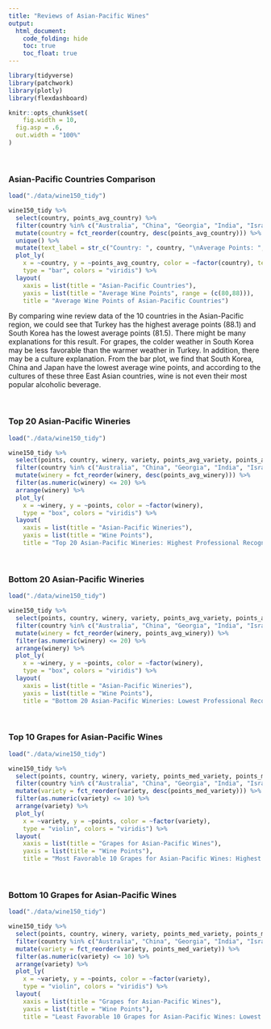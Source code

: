 ```yaml
---
title: "Reviews of Asian-Pacific Wines"
output: 
  html_document:
    code_folding: hide
    toc: true
    toc_float: true
---
```


```r
library(tidyverse)
library(patchwork)
library(plotly)
library(flexdashboard)

knitr::opts_chunk$set(
	fig.width = 10, 
  fig.asp = .6,
  out.width = "100%"
)
```

<br/>

### Asian-Pacific Countries Comparison

```r
load("./data/wine150_tidy")

wine150_tidy %>% 
  select(country, points_avg_country) %>% 
  filter(country %in% c("Australia", "China", "Georgia", "India", "Israel", "Japan", "Lebanon", "New Zealand", "South Korea", "Turkey")) %>% 
  mutate(country = fct_reorder(country, desc(points_avg_country))) %>% 
  unique() %>% 
  mutate(text_label = str_c("Country: ", country, "\nAverage Points: ", points_avg_country)) %>% 
  plot_ly(
    x = ~country, y = ~points_avg_country, color = ~factor(country), text = ~text_label,
    type = "bar", colors = "viridis") %>%
  layout(
    xaxis = list(title = "Asian-Pacific Countries"),
    yaxis = list(title = "Average Wine Points", range = (c(80,88))),
    title = "Average Wine Points of Asian-Pacific Countries")
```

By comparing wine review data of the 10 countries in the Asian-Pacific region, we could see that Turkey has the highest average points (88.1) and South Korea has the lowest average points (81.5). There might be many explanations for this result. For grapes, the colder weather in South Korea may be less favorable than the warmer weather in Turkey. In addition, there may be a culture explanation. From the bar plot, we find that South Korea, China and Japan have the lowest average wine points, and according to the cultures of these three East Asian countries, wine is not even their most popular alcoholic beverage.

<br/>

### Top 20 Asian-Pacific Wineries

```r
load("./data/wine150_tidy")

wine150_tidy %>% 
  select(points, country, winery, variety, points_avg_variety, points_avg_winery) %>% 
  filter(country %in% c("Australia", "China", "Georgia", "India", "Israel", "Japan", "Lebanon", "New Zealand", "South Korea", "Turkey")) %>% 
  mutate(winery = fct_reorder(winery, desc(points_avg_winery))) %>% 
  filter(as.numeric(winery) <= 20) %>% 
  arrange(winery) %>% 
  plot_ly(
    x = ~winery, y = ~points, color = ~factor(winery),
    type = "box", colors = "viridis") %>%
  layout(
    xaxis = list(title = "Asian-Pacific Wineries"),
    yaxis = list(title = "Wine Points"),
    title = "Top 20 Asian-Pacific Wineries: Highest Professional Recognition")
```

<br/>

### Bottom 20 Asian-Pacific Wineries

```r
load("./data/wine150_tidy")

wine150_tidy %>% 
  select(points, country, winery, variety, points_avg_variety, points_avg_winery) %>% 
  filter(country %in% c("Australia", "China", "Georgia", "India", "Israel", "Japan", "Lebanon", "New Zealand", "South Korea", "Turkey")) %>% 
  mutate(winery = fct_reorder(winery, points_avg_winery)) %>% 
  filter(as.numeric(winery) <= 20) %>% 
  arrange(winery) %>% 
  plot_ly(
    x = ~winery, y = ~points, color = ~factor(winery),
    type = "box", colors = "viridis") %>%
  layout(
    xaxis = list(title = "Asian-Pacific Wineries"),
    yaxis = list(title = "Wine Points"),
    title = "Bottom 20 Asian-Pacific Wineries: Lowest Professional Recognition")
```

<br/>

### Top 10 Grapes for Asian-Pacific Wines

```r
load("./data/wine150_tidy")

wine150_tidy %>% 
  select(points, country, winery, variety, points_med_variety, points_med_winery) %>% 
  filter(country %in% c("Australia", "China", "Georgia", "India", "Israel", "Japan", "Lebanon", "New Zealand", "South Korea", "Turkey")) %>% 
  mutate(variety = fct_reorder(variety, desc(points_med_variety))) %>% 
  filter(as.numeric(variety) <= 10) %>% 
  arrange(variety) %>% 
  plot_ly(
    x = ~variety, y = ~points, color = ~factor(variety),
    type = "violin", colors = "viridis") %>%
  layout(
    xaxis = list(title = "Grapes for Asian-Pacific Wines"),
    yaxis = list(title = "Wine Points"),
    title = "Most Favorable 10 Grapes for Asian-Pacific Wines: Highest Professional Recognition")
```

<br/>

### Bottom 10 Grapes for Asian-Pacific Wines

```r
load("./data/wine150_tidy")

wine150_tidy %>% 
  select(points, country, winery, variety, points_med_variety, points_med_winery) %>% 
  filter(country %in% c("Australia", "China", "Georgia", "India", "Israel", "Japan", "Lebanon", "New Zealand", "South Korea", "Turkey")) %>% 
  mutate(variety = fct_reorder(variety, points_med_variety)) %>% 
  filter(as.numeric(variety) <= 10) %>% 
  arrange(variety) %>% 
  plot_ly(
    x = ~variety, y = ~points, color = ~factor(variety),
    type = "violin", colors = "viridis") %>%
  layout(
    xaxis = list(title = "Grapes for Asian-Pacific Wines"),
    yaxis = list(title = "Wine Points"),
    title = "Least Favorable 10 Grapes for Asian-Pacific Wines: Lowest Professional Recognition")
```

